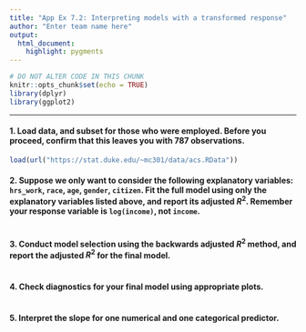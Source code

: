 ```yaml
---
title: "App Ex 7.2: Interpreting models with a transformed response"
author: "Enter team name here"
output: 
  html_document: 
    highlight: pygments
---
```


```r
# DO NOT ALTER CODE IN THIS CHUNK
knitr::opts_chunk$set(echo = TRUE)
library(dplyr)
library(ggplot2)
```

* * *

#### 1. Load data, and subset for those who were employed. Before you proceed, confirm that this leaves you with 787 observations.

```r
load(url("https://stat.duke.edu/~mc301/data/acs.RData"))
```

#### 2. Suppose we only want to consider the following explanatory variables: `hrs_work`, `race`, `age`, `gender`, `citizen`. Fit the full model using only the explanatory variables listed above, and report its adjusted $R^2$. Remember your response variable is `log(income)`, not `income`. 

```r

```

#### 3. Conduct model selection using the backwards adjusted $R^2$ method, and report the adjusted $R^2$ for the final model.

```r

```

#### 4. Check diagnostics for your final model using appropriate plots.

```r

```


#### 5. Interpret the slope for one numerical and one categorical predictor.

```r

```


